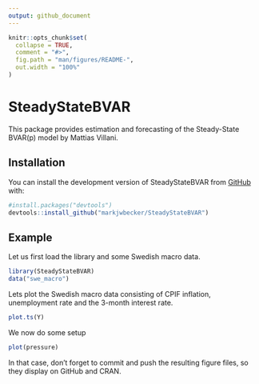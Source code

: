 ```yaml
---
output: github_document
---
```


<!-- README.md is generated from README.Rmd. Please edit that file -->

```r
knitr::opts_chunk$set(
  collapse = TRUE,
  comment = "#>",
  fig.path = "man/figures/README-",
  out.width = "100%"
)
```

# SteadyStateBVAR

<!-- badges: start -->
<!-- badges: end -->

This package provides estimation and forecasting of the Steady-State BVAR(p) model by Mattias Villani.

## Installation

You can install the development version of SteadyStateBVAR from [GitHub](https://github.com/) with:

``` r
#install.packages("devtools")
devtools::install_github("markjwbecker/SteadyStateBVAR")
```

## Example

Let us first load the library and some Swedish macro data.

```r
library(SteadyStateBVAR)
data("swe_macro")
```

Lets plot the Swedish macro data consisting of CPIF inflation, unemployment rate and the 3-month interest rate.

```r
plot.ts(Y)
```
We now do some setup

```r
plot(pressure)
```

In that case, don't forget to commit and push the resulting figure files, so they display on GitHub and CRAN.
